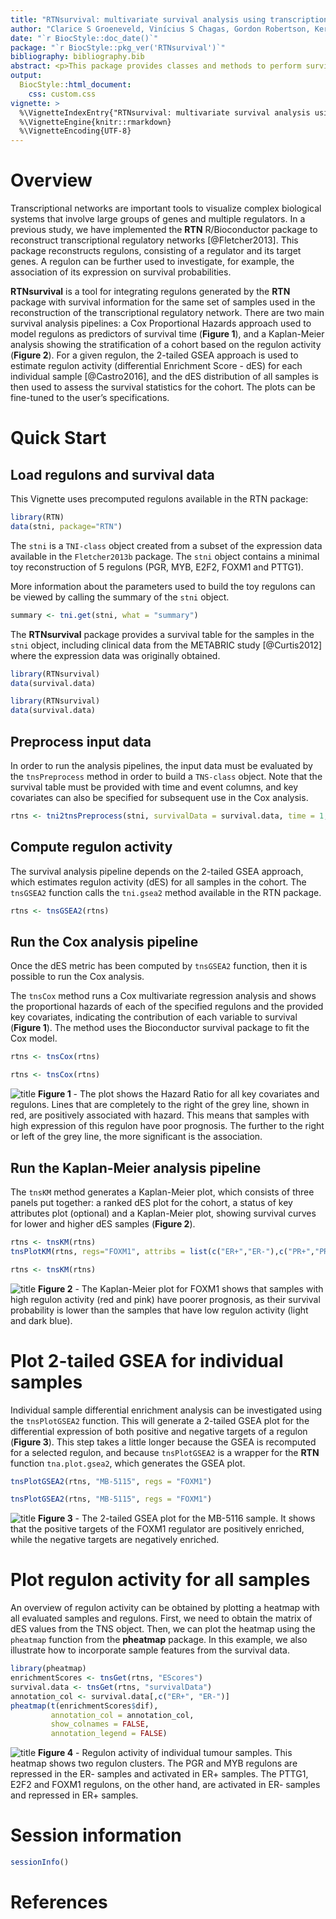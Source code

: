 ```yaml
---
title: "RTNsurvival: multivariate survival analysis using transcriptional networks and regulons."
author: "Clarice S Groeneveld, Vinícius S Chagas, Gordon Robertson, Kerstin B Meyer, Mauro AA Castro."
date: "`r BiocStyle::doc_date()`"
package: "`r BiocStyle::pkg_ver('RTNsurvival')`"
bibliography: bibliography.bib
abstract: <p>This package provides classes and methods to perform survival analysis using transcriptional networks inferred by the [RTN](http://bioconductor.org/packages/RTN/) package, including Kaplan-Meier and multivariate survival analysis using Cox's regression model.</p>
output: 
  BiocStyle::html_document:
    css: custom.css
vignette: >
  %\VignetteIndexEntry{"RTNsurvival: multivariate survival analysis using transcriptional networks and regulons."}
  %\VignetteEngine{knitr::rmarkdown}
  %\VignetteEncoding{UTF-8}
---
```


# Overview

Transcriptional networks are important tools to visualize complex biological systems that involve large groups of genes and multiple regulators. In a previous study, we have implemented the **RTN** R/Bioconductor package to reconstruct transcriptional regulatory networks [@Fletcher2013]. This package reconstructs regulons, consisting of a regulator and its target genes. A regulon can be further used to investigate, for example, the association of its expression on survival probabilities.

**RTNsurvival** is a tool for integrating regulons generated by the **RTN** package with survival information for the same set of samples used in the reconstruction of the transcriptional regulatory network. There are two main survival analysis pipelines: a Cox Proportional Hazards approach used to model regulons as predictors of survival time (**Figure 1**), and a Kaplan-Meier analysis showing the stratification of a cohort based on the regulon activity (**Figure 2**). For a given regulon, the 2-tailed GSEA approach is used to estimate regulon activity (differential Enrichment Score - dES) for each individual sample [@Castro2016], and the dES distribution of all samples is then used to assess the survival statistics for the cohort. The plots can be fine-tuned to the user's specifications.

# Quick Start

## Load regulons and survival data

This Vignette uses precomputed regulons available in the RTN package:

```r
library(RTN)
data(stni, package="RTN")
```

The `stni` is a `TNI-class` object created from a subset of the expression data available in the `Fletcher2013b` package. The `stni` object contains a minimal toy reconstruction of 5 regulons (PGR, MYB, E2F2, FOXM1 and PTTG1).

More information about the parameters used to build the toy regulons can be viewed by calling the summary of the `stni` object.

```r
summary <- tni.get(stni, what = "summary")
```

The **RTNsurvival** package provides a survival table for the samples in the `stni` object, including clinical data from the METABRIC study [@Curtis2012] where the expression data was originally obtained.

```r
library(RTNsurvival)
data(survival.data)
```

```r
library(RTNsurvival)
data(survival.data)
```

## Preprocess input data

In order to run the analysis pipelines, the input data must be evaluated by the `tnsPreprocess` method in order to build a `TNS-class` object. Note that the survival table must be provided with time and event columns, and key covariates can also be specified for subsequent use in the Cox analysis.

```r
rtns <- tni2tnsPreprocess(stni, survivalData = survival.data, time = 1, event = 2, endpoint = 120, keycovar = c("Grade","Age"))
```

## Compute regulon activity

The survival analysis pipeline depends on the 2-tailed GSEA approach, which estimates regulon activity (dES) for all samples in the cohort. The `tnsGSEA2` function calls the `tni.gsea2` method available in the RTN package.

```r
rtns <- tnsGSEA2(rtns)
```

## Run the Cox analysis pipeline

Once the dES metric has been computed by `tnsGSEA2` function, then it is possible to run the Cox analysis. 

The `tnsCox` method runs a Cox multivariate regression analysis and shows the proportional hazards of each of the specified regulons and the provided key covariates, indicating the contribution of each variable to survival (**Figure 1**). The method uses the Bioconductor survival package to fit the Cox model.

```r
rtns <- tnsCox(rtns)
```

```r
rtns <- tnsCox(rtns)
```

![title](figures/fig1.png)
<b>Figure 1</b> - The plot shows the Hazard Ratio for all key covariates and regulons. Lines that are completely to the right of the grey line, shown in red, are positively associated with hazard. This means that samples with high expression of this regulon have poor prognosis. The further to the right or left of the grey line, the more significant is the association.

## Run the Kaplan-Meier analysis pipeline

The `tnsKM` method generates a Kaplan-Meier plot, which consists of three panels put together: a ranked dES plot for the cohort, a status of key attributes plot (optional) and a Kaplan-Meier plot, showing survival curves for lower and higher dES samples (**Figure 2**).

```r
rtns <- tnsKM(rtns)
tnsPlotKM(rtns, regs="FOXM1", attribs = list(c("ER+","ER-"),c("PR+","PR-"),c("G1","G2","G3"),"HT"))
```

```r
rtns <- tnsKM(rtns)
```

![title](figures/fig2.png)
<b>Figure 2</b> - The Kaplan-Meier plot for FOXM1 shows that samples with high regulon activity (red and pink) have poorer prognosis, as their survival probability is lower than the samples that have low regulon activity (light and dark blue).

# Plot 2-tailed GSEA for individual samples

Individual sample differential enrichment analysis can be investigated using the `tnsPlotGSEA2` function. This will generate a 2-tailed GSEA plot for the differential expression of both positive and negative targets of a regulon (**Figure 3**). This step takes a little longer because the GSEA is recomputed for a selected regulon, and because `tnsPlotGSEA2` is a wrapper for the **RTN** function `tna.plot.gsea2`, which generates the GSEA plot.

```r
tnsPlotGSEA2(rtns, "MB-5115", regs = "FOXM1")
```

```r
tnsPlotGSEA2(rtns, "MB-5115", regs = "FOXM1")
```

![title](figures/fig3.png)
<b>Figure 3</b> - The 2-tailed GSEA plot for the MB-5116 sample. It shows that the positive targets of the FOXM1 regulator are positively enriched, while the negative targets are negatively enriched. 

# Plot regulon activity for all samples

An overview of regulon activity can be obtained by plotting a heatmap with all evaluated samples and regulons. First, we need to obtain the matrix of dES values from the TNS object. Then, we can plot the heatmap using the `pheatmap` function from the **pheatmap** package. In this example, we also illustrate how to incorporate sample features from the survival data.

```r
library(pheatmap)
enrichmentScores <- tnsGet(rtns, "EScores")
survival.data <- tnsGet(rtns, "survivalData")
annotation_col <- survival.data[,c("ER+", "ER-")]
pheatmap(t(enrichmentScores$dif), 
         annotation_col = annotation_col,
         show_colnames = FALSE, 
         annotation_legend = FALSE)
```


![title](figures/fig4.png)
<b>Figure 4</b> - Regulon activity of individual tumour samples. This heatmap shows two regulon clusters. The PGR and MYB regulons are repressed in the ER- samples and activated in ER+ samples. The PTTG1, E2F2 and FOXM1 regulons, on the other hand, are activated in ER- samples and repressed in ER+ samples. 

# Session information
```r
sessionInfo()
```

# References


